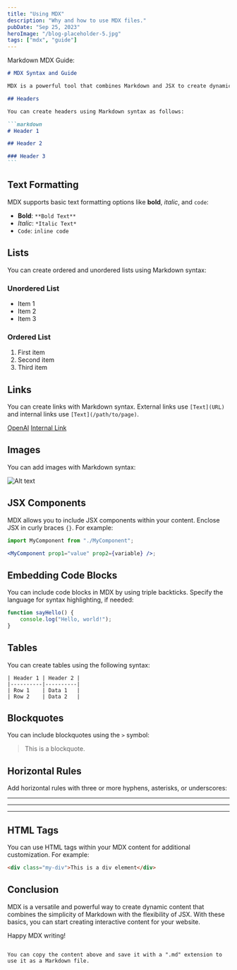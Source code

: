 ```yaml
---
title: "Using MDX"
description: "Why and how to use MDX files."
pubDate: "Sep 25, 2023"
heroImage: "/blog-placeholder-5.jpg"
tags: ["mdx", "guide"]
---
```


Markdown MDX Guide:

````markdown
# MDX Syntax and Guide

MDX is a powerful tool that combines Markdown and JSX to create dynamic and interactive content for your website. This guide will walk you through the basic syntax and usage of MDX.

## Headers

You can create headers using Markdown syntax as follows:

```markdown
# Header 1

## Header 2

### Header 3
```
````

## Text Formatting

MDX supports basic text formatting options like **bold**, _italic_, and `code`:

- **Bold**: `**Bold Text**`
- _Italic_: `*Italic Text*`
- `Code`: `inline code`

## Lists

You can create ordered and unordered lists using Markdown syntax:

### Unordered List

- Item 1
- Item 2
- Item 3

### Ordered List

1. First item
2. Second item
3. Third item

## Links

You can create links with Markdown syntax. External links use `[Text](URL)` and internal links use `[Text](/path/to/page)`.

[OpenAI](https://www.openai.com/)
[Internal Link](/my-page)

## Images

You can add images with Markdown syntax:

![Alt text](/default.jpg)

## JSX Components

MDX allows you to include JSX components within your content. Enclose JSX in curly braces `{}`. For example:

```jsx
import MyComponent from "./MyComponent";

<MyComponent prop1="value" prop2={variable} />;
```

## Embedding Code Blocks

You can include code blocks in MDX by using triple backticks. Specify the language for syntax highlighting, if needed:

```javascript
function sayHello() {
	console.log("Hello, world!");
}
```

## Tables

You can create tables using the following syntax:

```
| Header 1 | Header 2 |
|----------|----------|
| Row 1    | Data 1   |
| Row 2    | Data 2   |
```

## Blockquotes

You can include blockquotes using the `>` symbol:

> This is a blockquote.

## Horizontal Rules

Add horizontal rules with three or more hyphens, asterisks, or underscores:

---

---

---

## HTML Tags

You can use HTML tags within your MDX content for additional customization. For example:

```html
<div class="my-div">This is a div element</div>
```

## Conclusion

MDX is a versatile and powerful way to create dynamic content that combines the simplicity of Markdown with the flexibility of JSX. With these basics, you can start creating interactive content for your website.

Happy MDX writing!

```

You can copy the content above and save it with a ".md" extension to use it as a Markdown file.
```
